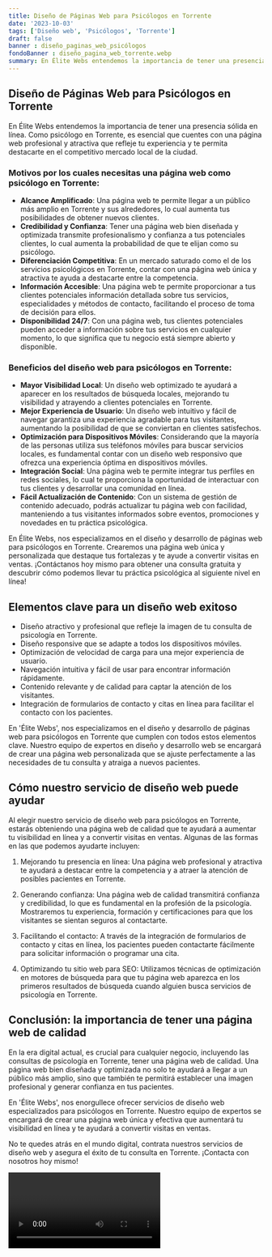 ```yaml
---
title: Diseño de Páginas Web para Psicólogos en Torrente
date: '2023-10-03'
tags: ['Diseño web', 'Psicólogos', 'Torrente']
draft: false
banner : diseño_paginas_web_psicólogos
fondoBanner : diseño_pagina_web_torrente.webp
summary: En Élite Webs entendemos la importancia de tener una presencia sólida en línea. Como psicólogo en Torrente, es esencial que cuentes con una página web profesional y atractiva que refleje tu experiencia y te permita destacarte en el competitivo mercado local de la ciudad.
---
```


## Diseño de Páginas Web para Psicólogos en Torrente

En Élite Webs entendemos la importancia de tener una presencia sólida en línea. Como psicólogo en Torrente, es esencial que cuentes con una página web profesional y atractiva que refleje tu experiencia y te permita destacarte en el competitivo mercado local de la ciudad.

### Motivos por los cuales necesitas una página web como psicólogo en Torrente:

- **Alcance Amplificado**: Una página web te permite llegar a un público más amplio en Torrente y sus alrededores, lo cual aumenta tus posibilidades de obtener nuevos clientes.
- **Credibilidad y Confianza**: Tener una página web bien diseñada y optimizada transmite profesionalismo y confianza a tus potenciales clientes, lo cual aumenta la probabilidad de que te elijan como su psicólogo.
- **Diferenciación Competitiva**: En un mercado saturado como el de los servicios psicológicos en Torrente, contar con una página web única y atractiva te ayuda a destacarte entre la competencia.
- **Información Accesible**: Una página web te permite proporcionar a tus clientes potenciales información detallada sobre tus servicios, especialidades y métodos de contacto, facilitando el proceso de toma de decisión para ellos.
- **Disponibilidad 24/7**: Con una página web, tus clientes potenciales pueden acceder a información sobre tus servicios en cualquier momento, lo que significa que tu negocio está siempre abierto y disponible.

### Beneficios del diseño web para psicólogos en Torrente:

- **Mayor Visibilidad Local**: Un diseño web optimizado te ayudará a aparecer en los resultados de búsqueda locales, mejorando tu visibilidad y atrayendo a clientes potenciales en Torrente.
- **Mejor Experiencia de Usuario**: Un diseño web intuitivo y fácil de navegar garantiza una experiencia agradable para tus visitantes, aumentando la posibilidad de que se conviertan en clientes satisfechos.
- **Optimización para Dispositivos Móviles**: Considerando que la mayoría de las personas utiliza sus teléfonos móviles para buscar servicios locales, es fundamental contar con un diseño web responsivo que ofrezca una experiencia óptima en dispositivos móviles.
- **Integración Social**: Una página web te permite integrar tus perfiles en redes sociales, lo cual te proporciona la oportunidad de interactuar con tus clientes y desarrollar una comunidad en línea.
- **Fácil Actualización de Contenido**: Con un sistema de gestión de contenido adecuado, podrás actualizar tu página web con facilidad, manteniendo a tus visitantes informados sobre eventos, promociones y novedades en tu práctica psicológica.

En Élite Webs, nos especializamos en el diseño y desarrollo de páginas web para psicólogos en Torrente. Crearemos una página web única y personalizada que destaque tus fortalezas y te ayude a convertir visitas en ventas. ¡Contáctanos hoy mismo para obtener una consulta gratuita y descubrir cómo podemos llevar tu práctica psicológica al siguiente nivel en línea!

<GifSeo />

<Cta />

## Elementos clave para un diseño web exitoso

- Diseño atractivo y profesional que refleje la imagen de tu consulta de psicología en Torrente.
- Diseño responsive que se adapte a todos los dispositivos móviles.
- Optimización de velocidad de carga para una mejor experiencia de usuario.
- Navegación intuitiva y fácil de usar para encontrar información rápidamente.
- Contenido relevante y de calidad para captar la atención de los visitantes.
- Integración de formularios de contacto y citas en línea para facilitar el contacto con los pacientes.

En 'Élite Webs', nos especializamos en el diseño y desarrollo de páginas web para psicólogos en Torrente que cumplen con todos estos elementos clave. Nuestro equipo de expertos en diseño y desarrollo web se encargará de crear una página web personalizada que se ajuste perfectamente a las necesidades de tu consulta y atraiga a nuevos pacientes.

## Cómo nuestro servicio de diseño web puede ayudar

Al elegir nuestro servicio de diseño web para psicólogos en Torrente, estarás obteniendo una página web de calidad que te ayudará a aumentar tu visibilidad en línea y a convertir visitas en ventas. Algunas de las formas en las que podemos ayudarte incluyen:

1. Mejorando tu presencia en línea: Una página web profesional y atractiva te ayudará a destacar entre la competencia y a atraer la atención de posibles pacientes en Torrente.

2. Generando confianza: Una página web de calidad transmitirá confianza y credibilidad, lo que es fundamental en la profesión de la psicología. Mostraremos tu experiencia, formación y certificaciones para que los visitantes se sientan seguros al contactarte.

3. Facilitando el contacto: A través de la integración de formularios de contacto y citas en línea, los pacientes pueden contactarte fácilmente para solicitar información o programar una cita.

4. Optimizando tu sitio web para SEO: Utilizamos técnicas de optimización en motores de búsqueda para que tu página web aparezca en los primeros resultados de búsqueda cuando alguien busca servicios de psicología en Torrente.

## Conclusión: la importancia de tener una página web de calidad

En la era digital actual, es crucial para cualquier negocio, incluyendo las consultas de psicología en Torrente, tener una página web de calidad. Una página web bien diseñada y optimizada no solo te ayudará a llegar a un público más amplio, sino que también te permitirá establecer una imagen profesional y generar confianza en tus pacientes.

En 'Élite Webs', nos enorgullece ofrecer servicios de diseño web especializados para psicólogos en Torrente. Nuestro equipo de expertos se encargará de crear una página web única y efectiva que aumentará tu visibilidad en línea y te ayudará a convertir visitas en ventas.

No te quedes atrás en el mundo digital, contrata nuestros servicios de diseño web y asegura el éxito de tu consulta en Torrente. ¡Contacta con nosotros hoy mismo!

<Video />

<CtaBot job='Psicólogos' city='Torrente'/>

<Gmaps query='Torrente+españa+maps' />
